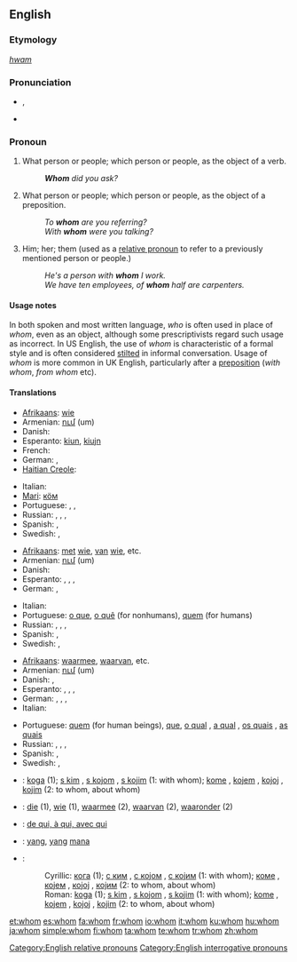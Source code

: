 ==English==
{{rank|tell|because|few|178|whom|love|far|seemed}}
{{wikipedia}}

===Etymology===
{{etyl|ang}} ''[[hwam]]''

===Pronunciation===
* {{IPA|/huːm/}}, {{SAMPA|/hu:m/}}
* {{audio|en-us-whom.ogg|Audio (US)}}

===Pronoun===
{{en-pron|the singular and plural [[objective case]] of|who}}

# {{context|formal}} What person or people; which person or people, as the object of a verb.
#: '''''Whom''' did you ask?''
# {{context|formal}} What person or people; which person or people, as the object of a preposition.
#: ''To '''whom''' are you referring?''
#: ''With '''whom''' were you talking?''
# Him; her; them (used as a [[relative pronoun]] to refer to a previously mentioned person or people.)
#: ''He's a person with '''whom''' I work.''
#: ''We have ten employees, of '''whom''' half are carpenters.''

====Usage notes====
In both spoken and most written language, ''who'' is often used in place of ''whom'', even as an object, although some prescriptivists regard such usage as incorrect. In US English, the use of ''whom'' is characteristic of a formal style and is often considered [[stilted]] in informal conversation. Usage of ''whom'' is more common in UK English, particularly after a [[preposition]] (''with whom'', ''from whom'' etc).

{{who vs. whom}}

====Translations====
{{trans-top|what person; object of a verb}}
* [[Afrikaans]]: [[wie]]
* Armenian: [[ում]] (um)
* Danish: {{t-|da|hvem}}
* Esperanto: [[kiu]]n, [[kiu]]jn
* French: {{t|fr|qui}}
* German: {{t+|de|wem}}, {{t+|de|wen}}
* [[Haitian Creole]]: {{tø|ht|kimoun}}
{{trans-mid}}
* Italian: {{t+|it|chi}}
* [[Mari]]: [[кӧм]]
* Portuguese: {{t-|pt|o que}}, {{qualifier|for nonhumans}} {{t-|pt|o quê}}, {{qualifier|for humans}} {{t+|pt|quem}}
* Russian: {{t+|ru|кто|alt=кого|tr=kogo|sc=Cyrl}}, {{t+|ru|кто|alt=кому|tr=komu|sc=Cyrl}}, {{t+|ru|кто|alt=кем|tr=kem|sc=Cyrl}}, {{t+|ru|кто|alt=ком|tr=kom|sc=Cyrl}}
* Spanish: {{t+|es|quién}}, {{t-|es|quiénes}}
* Swedish: {{t+|sv|vem|s}}, {{t+|sv|vilka|p}}
{{trans-bottom}}

{{trans-top|what person or people, object of a preposition}}
* [[Afrikaans]]: [[met]] [[wie]], [[van]] [[wie]], etc.
* Armenian: [[ում]] (um)
* Danish: {{t-|da|hvem}}
* Esperanto: {{t+|eo|kiu|xs=Esperanto}}, {{t+|eo|kiu|alt=kiuj|xs=Esperanto}}, {{t+|eo|kiu|alt=kiun|xs=Esperanto}}, {{t+|eo|kiu|alt=kiujn|xs=Esperanto}}
* German: {{t+|de|wem}}, {{t+|de|wen}}
{{trans-mid}}
* Italian: {{t+|it|chi}}
* Portuguese: [[o que]], [[o quê]] (for nonhumans), [[quem]] (for humans)
* Russian: {{t+|ru|кто|alt=кого|sc=Cyrl}}, {{t+|ru|кто|alt=кому|sc=Cyrl}}, {{t+|ru|кто|alt=кем|sc=Cyrl}}, {{t+|ru|кто|alt=ком|sc=Cyrl}}
* Spanish: {{t+|es|quién}}, {{t-|es|quiénes}}
* Swedish: {{t+|sv|vem|s}}, {{t+|sv|vilka|p}}
{{trans-bottom}}

{{trans-top|relative pronoun}}
* [[Afrikaans]]: [[waarmee]], [[waarvan]], etc.
* Armenian: [[ում]] (um)
* Danish: {{t-|da|hvem}}, {{t-|da|hvilken}}
* Esperanto: {{t+|eo|kiu|xs=Esperanto}}, {{t-|eo|kiuj|xs=Esperanto}}, {{t-|eo|kiun|xs=Esperanto}}, {{t-|eo|kiujn|xs=Esperanto}}
* German: {{t+|de|dem|m}}, {{t+|de|der|f}}, {{t+|de|den|m}}, {{t+|de|die|f}}
* Italian: {{t+|it|cui}}
{{trans-mid}}
* Portuguese: [[quem]] (for human beings), [[que]], [[o qual]] {{m}}, [[a qual]] {{f}}, [[os quais]] {{p}}, [[as quais]] {{f|p}}
* Russian: {{t+|ru|кто|alt=кого|sc=Cyrl}}, {{t+|ru|кто|alt=кому|sc=Cyrl}}, {{t+|ru|кто|alt=кем|sc=Cyrl}}, {{t+|ru|кто|alt=ком|sc=Cyrl}}
* Spanish: {{t+|es|quien}}, {{t-|es|quienes}}
* Swedish: {{t+|sv|vem|s}}, {{t+|sv|vilka|p}}
{{trans-bottom}}

{{checktrans}}
* {{ttbc|Bosnian}}: [[koga]] (1); [[s kim]] {{m}}, [[s kojom]] {{f}}, [[s kojim]] {{m}} (1: with whom); [[kome]] {{m}}, [[kojem]] {{m}}, [[kojoj]] {{f}}, [[kojim]] {{m}} (2: to whom, about whom)
* {{ttbc|Dutch}}: [[die]] (1), [[wie]] (1), [[waarmee]] (2), [[waarvan]] (2), [[waaronder]] (2)
* {{ttbc|French}}: [[qui#French|de qui, à qui, avec qui]]
* {{ttbc|Indonesian}}: [[yang]], [[yang]] [[mana]]
* {{ttbc|Serbian}}:
*: Cyrillic: [[кога]] (1); [[с ким]] {{m}}, [[с којом]] {{f}}, [[с којим]] {{m}} (1: with whom); [[коме]] {{m}}, [[којем]] {{m}}, [[којој]] {{f}}, [[којим]] {{m}} (2: to whom, about whom)
*: Roman: [[koga]] (1); [[s kim]] {{m}}, [[s kojom]] {{f}}, [[s kojim]] {{m}} (1: with whom); [[kome]] {{m}}, [[kojem]] {{m}}, [[kojoj]] {{f}}, [[kojim]] {{m}} (2: to whom, about whom)

[[Category:English relative pronouns]]
[[Category:English interrogative pronouns]]

[[et:whom]]
[[es:whom]]
[[fa:whom]]
[[fr:whom]]
[[io:whom]]
[[it:whom]]
[[ku:whom]]
[[hu:whom]]
[[ja:whom]]
[[simple:whom]]
[[fi:whom]]
[[ta:whom]]
[[te:whom]]
[[tr:whom]]
[[zh:whom]]